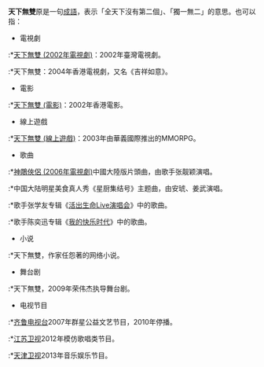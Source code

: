 '''天下無雙'''原是一句[[成語|成語]]，表示「全天下沒有第二個」、「獨一無二」的意思。也可以指：

*電視劇
:*[[天下無雙_(2002年電視劇)|天下無雙 (2002年電視劇)]]：2002年臺灣電視劇。
:*天下無雙：2004年香港電視劇，又名《吉祥如意》。

*電影
:*[[天下無雙_(電影)|天下無雙 (電影)]]：2002年香港電影。

*線上遊戲
:*[[天下無雙_(線上遊戲)|天下無雙 (線上遊戲)]]：2003年由華義國際推出的MMORPG。

*歌曲
:*[[神鵰俠侶_(2006年電視劇)|神鵰俠侶 (2006年電視劇)]]中國大陸版片頭曲，由歌手张靓颖演唱。
:*中国大陆明星美食真人秀《星厨集结号》主题曲，由安琥、姜武演唱。
:*歌手张学友专辑《[[活出生命Live演唱会|活出生命Live演唱会]]》中的歌曲。
:*歌手陈奕迅专辑《[[我的快乐时代|我的快乐时代]]》中的歌曲。

*小说
:*天下無雙，作家任怨著的网络小说。

*舞台剧
:*天下無雙，2009年荣伟杰执导舞台剧。

*电视节目
:*[[齐鲁电视台|齐鲁电视台]]2007年群星公益文艺节目，2010年停播。
:*[[江苏卫视|江苏卫视]]2012年模仿歌唱类节目。
:*[[天津卫视|天津卫视]]2013年音乐娱乐节目。

{{disambig|cat=四字消歧義}}